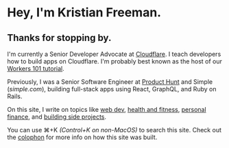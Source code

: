 # Hey, I'm Kristian Freeman.

## Thanks for stopping by.

I'm currently a Senior Developer Advocate at [Cloudflare](https://cloudflare.com). I teach developers how to build apps on Cloudflare. I'm probably best known as the host of our [Workers 101 tutorial](https://www.youtube.com/watch?v=H7Qe96fqg1M).

Previously, I was a Senior Software Engineer at [Product Hunt](https://producthunt.com) and Simple (_simple.com_), building full-stack apps using React, GraphQL, and Ruby on Rails.

On this site, I write on topics like [web dev](/tags/webdev), [health and fitness](/tags/health), [personal finance](/tags/finance), and [building side projects](/tags/projects).

You can use ⌘+K _(Control+K on non-MacOS)_ to search this site. Check out the [colophon](/colophon) for more info on how this site was built.

